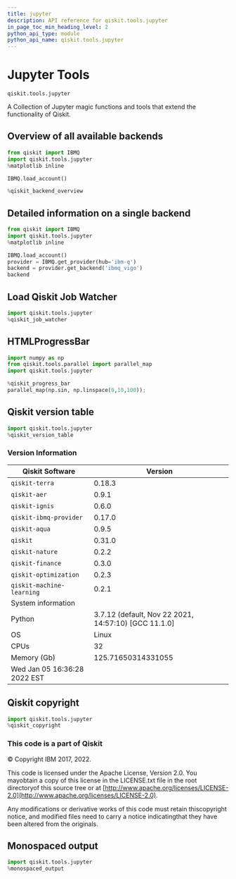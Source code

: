 ```yaml
---
title: jupyter
description: API reference for qiskit.tools.jupyter
in_page_toc_min_heading_level: 2
python_api_type: module
python_api_name: qiskit.tools.jupyter
---
```


<span id="module-qiskit.tools.jupyter" />

<span id="qiskit-tools-jupyter" />

# Jupyter Tools

`qiskit.tools.jupyter`

A Collection of Jupyter magic functions and tools that extend the functionality of Qiskit.

## Overview of all available backends

```python
from qiskit import IBMQ
import qiskit.tools.jupyter
%matplotlib inline

IBMQ.load_account()

%qiskit_backend_overview
```

## Detailed information on a single backend

```python
from qiskit import IBMQ
import qiskit.tools.jupyter
%matplotlib inline

IBMQ.load_account()
provider = IBMQ.get_provider(hub='ibm-q')
backend = provider.get_backend('ibmq_vigo')
backend
```

## Load Qiskit Job Watcher

```python
import qiskit.tools.jupyter
%qiskit_job_watcher
```

## HTMLProgressBar

```python
import numpy as np
from qiskit.tools.parallel import parallel_map
import qiskit.tools.jupyter

%qiskit_progress_bar
parallel_map(np.sin, np.linspace(0,10,100));
```

## Qiskit version table

```python
import qiskit.tools.jupyter
%qiskit_version_table
```

### Version Information

| Qiskit Software              | Version                                               |
| ---------------------------- | ----------------------------------------------------- |
| `qiskit-terra`               | 0.18.3                                                |
| `qiskit-aer`                 | 0.9.1                                                 |
| `qiskit-ignis`               | 0.6.0                                                 |
| `qiskit-ibmq-provider`       | 0.17.0                                                |
| `qiskit-aqua`                | 0.9.5                                                 |
| `qiskit`                     | 0.31.0                                                |
| `qiskit-nature`              | 0.2.2                                                 |
| `qiskit-finance`             | 0.3.0                                                 |
| `qiskit-optimization`        | 0.2.3                                                 |
| `qiskit-machine-learning`    | 0.2.1                                                 |
| System information           |                                                       |
| Python                       | 3.7.12 (default, Nov 22 2021, 14:57:10) \[GCC 11.1.0] |
| OS                           | Linux                                                 |
| CPUs                         | 32                                                    |
| Memory (Gb)                  | 125.71650314331055                                    |
| Wed Jan 05 16:36:28 2022 EST |                                                       |

## Qiskit copyright

```python
import qiskit.tools.jupyter
%qiskit_copyright
```

### This code is a part of Qiskit

© Copyright IBM 2017, 2022.

This code is licensed under the Apache License, Version 2.0. You mayobtain a copy of this license in the LICENSE.txt file in the root directoryof this source tree or at [http://www.apache.org/licenses/LICENSE-2.0](http://www.apache.org/licenses/LICENSE-2.0).

Any modifications or derivative works of this code must retain thiscopyright notice, and modified files need to carry a notice indicatingthat they have been altered from the originals.

## Monospaced output

```python
import qiskit.tools.jupyter
%monospaced_output
```

